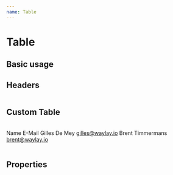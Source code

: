 ```yaml
---
name: Table
---
```



# Table

## Basic usage

<Playground>
  <Table
    rows={[
      { name: 'John', age: 15, gender: 'Male' },
      { name: 'Amber', age: 40, gender: 'Female' },
      { name: 'Leslie', age: 32, gender: 'Female' },
      { name: 'Ben', age: 70, gender: 'Male' },
    ]}
  />
</Playground>

## Headers

<Playground>
  <Table
    headers={['name', 'gender']}
    rows={[
      { name: 'John', age: 15, gender: 'Male' },
      { name: 'Amber', age: 40, gender: 'Female' },
      { name: 'Leslie', age: 32, gender: 'Female' },
      { name: 'Ben', age: 70, gender: 'Male' },
    ]}
  />
</Playground>

## Custom Table

<Playground>
  <Table>
    <Table.Header>
      <Table.Row>
        <Table.HeaderCell>
          Name
        </Table.HeaderCell>
        <Table.HeaderCell>
          E-Mail
        </Table.HeaderCell>
      </Table.Row>
    </Table.Header>
    <Table.Body>
      <Table.Row>
        <Table.Cell>Gilles De Mey</Table.Cell>
        <Table.Cell>
          <a href='mailto:gilles@waylay.io'>gilles@waylay.io</a>
        </Table.Cell>
      </Table.Row>
      <Table.Row>
        <Table.Cell>Brent Timmermans</Table.Cell>
        <Table.Cell>
          <a href='mailto:brent@waylay.io'>brent@waylay.io</a>
        </Table.Cell>
      </Table.Row>
    </Table.Body>
  </Table>
</Playground>

## Properties

<PropsTable of={Table}></PropsTable>
